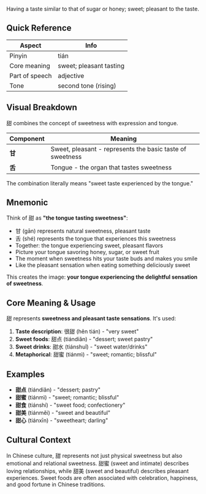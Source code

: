 Having a taste similar to that of sugar or honey; sweet; pleasant to the taste.

## Quick Reference

| Aspect         | Info                    |
| -------------- | ----------------------- |
| Pinyin         | tián                    |
| Core meaning   | sweet; pleasant tasting |
| Part of speech | adjective               |
| Tone           | second tone (rising)    |

## Visual Breakdown

甜 combines the concept of sweetness with expression and tongue.

| Component | Meaning                                                   |
| --------- | --------------------------------------------------------- |
| **甘**    | Sweet, pleasant - represents the basic taste of sweetness |
| **舌**    | Tongue - the organ that tastes sweetness                  |

The combination literally means "sweet taste experienced by the tongue."

## Mnemonic

Think of 甜 as **"the tongue tasting sweetness"**:

- 甘 (gān) represents natural sweetness, pleasant taste
- 舌 (shé) represents the tongue that experiences this sweetness
- Together: the tongue experiencing sweet, pleasant flavors
- Picture your tongue savoring honey, sugar, or sweet fruit
- The moment when sweetness hits your taste buds and makes you smile
- Like the pleasant sensation when eating something deliciously sweet

This creates the image: **your tongue experiencing the delightful sensation of sweetness**.

## Core Meaning & Usage

甜 represents **sweetness and pleasant taste sensations**. It's used:

1. **Taste description**: 很甜 (hěn tián) - "very sweet"
2. **Sweet foods**: 甜点 (tiándiǎn) - "dessert; sweet pastry"
3. **Sweet drinks**: 甜水 (tiánshuǐ) - "sweet water/drinks"
4. **Metaphorical**: 甜蜜 (tiánmì) - "sweet; romantic; blissful"

## Examples

- **甜点** (tiándiǎn) - "dessert; pastry"
- **甜蜜** (tiánmì) - "sweet; romantic; blissful"
- **甜食** (tiánshí) - "sweet food; confectionery"
- **甜美** (tiánměi) - "sweet and beautiful"
- **甜心** (tiánxīn) - "sweetheart; darling"

## Cultural Context

In Chinese culture, 甜 represents not just physical sweetness but also emotional and relational
sweetness. 甜蜜 (sweet and intimate) describes loving relationships, while 甜美 (sweet and
beautiful) describes pleasant experiences. Sweet foods are often associated with celebration,
happiness, and good fortune in Chinese traditions.
